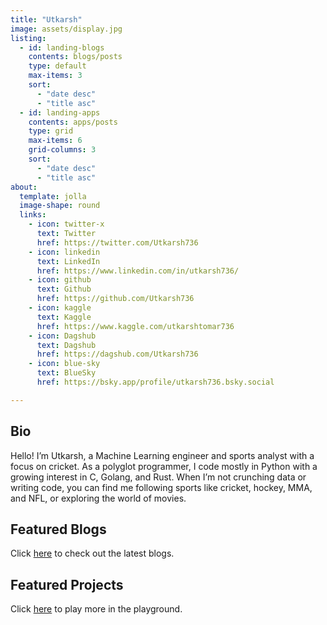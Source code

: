 ```yaml
---
title: "Utkarsh"
image: assets/display.jpg
listing:
  - id: landing-blogs
    contents: blogs/posts
    type: default
    max-items: 3
    sort: 
      - "date desc"
      - "title asc"
  - id: landing-apps
    contents: apps/posts
    type: grid
    max-items: 6
    grid-columns: 3
    sort: 
      - "date desc"
      - "title asc"
about:
  template: jolla
  image-shape: round
  links:
    - icon: twitter-x
      text: Twitter
      href: https://twitter.com/Utkarsh736
    - icon: linkedin
      text: LinkedIn
      href: https://www.linkedin.com/in/utkarsh736/
    - icon: github
      text: Github
      href: https://github.com/Utkarsh736
    - icon: kaggle
      text: Kaggle
      href: https://www.kaggle.com/utkarshtomar736
    - icon: Dagshub
      text: Dagshub
      href: https://dagshub.com/Utkarsh736
    - icon: blue-sky
      text: BlueSky
      href: https://bsky.app/profile/utkarsh736.bsky.social

---
```



## Bio

Hello! I'm Utkarsh, a Machine Learning engineer and sports analyst with a focus on cricket. As a polyglot programmer, I code mostly in Python with a growing interest in C, Golang, and Rust. When I'm not crunching data or writing code, you can find me following sports like cricket, hockey, MMA, and NFL, or exploring the world of movies.


## Featured Blogs

Click [here](blogs/blogs.qmd) to check out the latest blogs.


:::{#landing-blogs}

:::



## Featured Projects
Click [here](apps/apps.qmd) to play more in the playground.

:::{landing-apps}

:::

